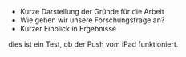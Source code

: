 
- Kurze Darstellung der Gründe für die Arbeit
- Wie gehen wir unsere Forschungsfrage an?
- Kurzer Einblick in Ergebnisse

dies ist ein Test, ob der Push vom iPad funktioniert.

\newpage 